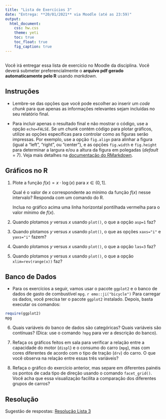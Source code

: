 ```yaml
---
title: "Lista de Exercícios 3"
date: "Entrega: **20/01/2021** via Moodle (até as 23:59)"
output: 
  html_document: 
    css: hw.css
    theme: yeti
    toc: true
    toc_float: true
    fig_caption: true
---
```


## 

Você irá entregar essa lista de exercício no Moodle da disciplina. Você deverá submeter preferencialmente o **arquivo pdf gerado automaticamente pelo R** usando *markdown*. 
<!-- Não serão aceitos arquivos em outro formato! -->


## Instruções

- Lembre-se das opções que você pode escolher ao inserir um *code chunk* para que apenas as informações relevantes sejam incluídas no seu relatório final. 

- Para incluir apenas o resultado final e não mostrar o código, use a opção `echo=FALSE`. Se um *chunk* contém código para plotar gráficos, utilize as opções específicas para controlar como as figuras serão impressas. Por exemplo, use a opção `fig.align` para alinhar a figura (igual a "left", "right", ou "center"), e as opções `fig.width` e `fig.height` para determinar a largura e/ou a altura da figura em polegadas (*default* = 7). Veja mais detalhes na [documentação do RMarkdown](https://www.rstudio.com/wp-content/uploads/2015/03/rmarkdown-reference.pdf).



## Gráficos no R


1) Plote a função $f(x) = x \cdot \log(x)$ para $x \in (0,1]$. 

   Qual é o valor de $x$ correspondente ao mínimo da função $f(x)$ nesse intervalo? Responda com um comando do R.
   
   Inclua no gráfico acima uma linha horizontal pontilhada vermelha para o valor mínimo de $f(x)$.


2) Quando plotamos $y$ versus $x$ usando `plot()`, o que a opção `asp=1` faz?


3) Quando plotamos $y$ versus $x$ usando `plot()`, o que as opções `xaxs="i"` e `yaxs="i"` fazem?


4) Quando plotamos $y$ versus $x$ usando `plot()`, o que a opção `las=3` faz?


5) Quando plotamos $y$ versus $x$ usando `plot()`, o que a opção `xlim=rev(range(x))` faz?


## Banco de Dados

- Para os exercícios a seguir, vamos usar o pacote `ggplot2` e o banco de dados de gasto de combustível `mpg`. `r emo::ji("bicycle")`
Para carregar os dados, você precisa ter o pacote `ggplot2` instalado. Depois, basta executar os comandos:

```r
require(ggplot2)
mpg
```


6) Quais variáveis do banco de dados são categóricas? Quais variáveis são contínuas? (Dica: use o comando `?mpg` para ver a descrição do banco).


7) Refaça os gráficos feitos em sala para verificar a relação entre a capacidade do motor (`displ`) e o consumo do carro (`mpg`), mas com cores diferentes de acordo com o tipo de tração (`drv`) do carro. O que você observa na relação entre essas três variáveis?


8) Refaça o gráfico do exercício anterior, mas separe em diferentes painéis os pontos de cada tipo de direção usando o comando `facet_grid()`. Você acha que essa visualização facilita a comparação dos diferentes grupos de carros?


## Resolução

Sugestão de respostas: [Resolução Lista 3](./resolucao/lista-03-resolucao.html)

